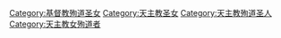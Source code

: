 [[Category:基督教殉道圣女|Category:基督教殉道圣女]]
[[Category:天主教圣女|Category:天主教圣女]]
[[Category:天主教殉道圣人|Category:天主教殉道圣人]]
[[Category:天主教女殉道者|Category:天主教女殉道者]]